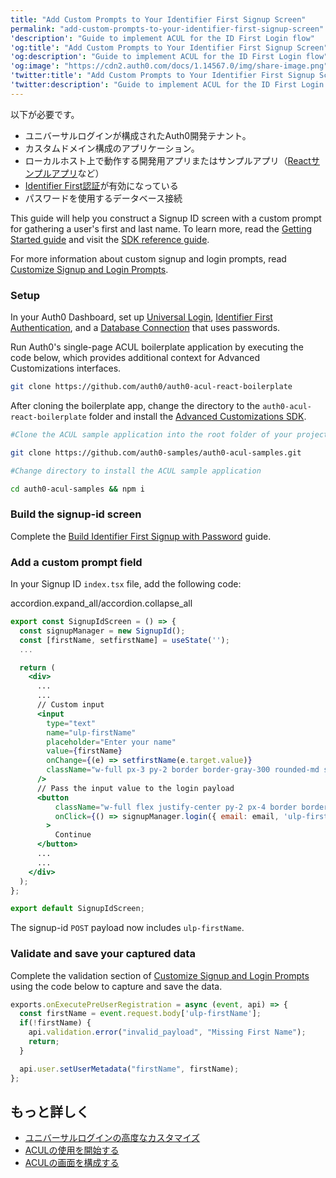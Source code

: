 ```yaml
---
title: "Add Custom Prompts to Your Identifier First Signup Screen"
permalink: "add-custom-prompts-to-your-identifier-first-signup-screen"
'description': "Guide to implement ACUL for the ID First Login flow"
'og:title': "Add Custom Prompts to Your Identifier First Signup Screen"
'og:description': "Guide to implement ACUL for the ID First Login flow"
'og:image': "https://cdn2.auth0.com/docs/1.14567.0/img/share-image.png"
'twitter:title': "Add Custom Prompts to Your Identifier First Signup Screen"
'twitter:description': "Guide to implement ACUL for the ID First Login flow"
---
```


<Card title="始める前に">

以下が必要です。

* ユニバーサルログインが構成されたAuth0開発テナント。
* カスタムドメイン構成のアプリケーション。
* ローカルホスト上で動作する開発用アプリまたはサンプルアプリ（[Reactサンプルアプリ](https://auth0.com/docs/quickstart/spa/react)など）
* [Identifier First認証](/ja-jp/authenticate/login/auth0-universal-login/identifier-first)が有効になっている
* パスワードを使用するデータベース接続

</Card>

This guide will help you construct a Signup ID screen with a custom prompt for gathering a user's first and last name. To learn more, read the [Getting Started guide](/ja-jp/customize/login-pages/advanced-customizations/getting-started) and visit the [SDK reference guide](/ja-jp/customize/login-pages/advanced-customizations/getting-started/sdk-quickstart).

For more information about custom signup and login prompts, read [Customize Signup and Login Prompts](/ja-jp/customize/login-pages/universal-login/customize-signup-and-login-prompts#validate-and-save-captured-data).

### Setup

In your <Tooltip data-tooltip-id="react-containers-DefinitionTooltip-0" href="/ja-jp/glossary?term=auth0-dashboard" tip="Auth0 Dashboard: サービスを構成するためのAuth0の主製品。" cta="用語集の表示">Auth0 Dashboard</Tooltip>, set up [Universal Login](/ja-jp/authenticate/login/auth0-universal-login/universal-login-vs-classic-login/universal-experience), [Identifier First Authentication](/ja-jp/authenticate/login/auth0-universal-login/identifier-first), and a [Database Connection](/ja-jp/get-started/applications/set-up-database-connections) that uses passwords.

Run Auth0's single-page ACUL boilerplate application by executing the code below, which provides additional context for Advanced Customizations interfaces.

```bash lines
git clone https://github.com/auth0/auth0-acul-react-boilerplate
```

After cloning the boilerplate app, change the directory to the `auth0-acul-react-boilerplate` folder and install the [Advanced Customizations SDK](/ja-jp/customize/login-pages/advanced-customizations/getting-started/sdk-quickstart).

```bash lines
#Clone the ACUL sample application into the root folder of your project

git clone https://github.com/auth0-samples/auth0-acul-samples.git

#Change directory to install the ACUL sample application 

cd auth0-acul-samples && npm i
```

### Build the signup-id screen

Complete the [Build Identifier First Signup with Password](/ja-jp/customize/login-pages/advanced-customizations/build-user-flows/id-first-signup) guide.

### Add a custom prompt field

In your Signup ID `index.tsx` file, add the following code:

accordion.expand_all/accordion.collapse_all

<Accordion title="Add Custom Prompts">

```jsx lines expandable
export const SignupIdScreen = () => {
  const signupManager = new SignupId();
  const [firstName, setfirstName] = useState('');
  ...

  return (
    <div>
      ...
      ...
      // Custom input
	  <input
		type="text"
        name="ulp-firstName"
        placeholder="Enter your name"
        value={firstName}
        onChange={(e) => setfirstName(e.target.value)}
        className="w-full px-3 py-2 border border-gray-300 rounded-md shadow-sm placeholder-gray-400 focus:outline-none focus:ring-2 focus:ring-blue-500 focus:border-blue-500"
      />
      // Pass the input value to the login payload
      <button 
          className="w-full flex justify-center py-2 px-4 border border-transparent rounded-md shadow-sm text-sm font-medium text-black bg-blue-600 hover:bg-blue-700 focus:outline-none focus:ring-2 focus:ring-offset-2 focus:ring-blue-500"
          onClick={() => signupManager.login({ email: email, 'ulp-firstname':  firstName})}
        >
          Continue
      </button>
      ...
      ...
    </div>
  );
};

export default SignupIdScreen;
```

</Accordion>

The signup-id `POST` payload now includes `ulp-firstName`.

### Validate and save your captured data

Complete the validation section of [Customize Signup and Login Prompts](/ja-jp/customize/login-pages/universal-login/customize-signup-and-login-prompts#validate-and-save-captured-data) using the code below to capture and save the data.

```js lines
exports.onExecutePreUserRegistration = async (event, api) => {
  const firstName = event.request.body['ulp-firstName'];
  if(!firstName) {
    api.validation.error("invalid_payload", "Missing First Name");
    return;
  }

  api.user.setUserMetadata("firstName", firstName);
};
```

## もっと詳しく

* [ユニバーサルログインの高度なカスタマイズ](/ja-jp/customize/login-pages/advanced-customizations)
* [ACULの使用を開始する](/ja-jp/customize/login-pages/advanced-customizations/getting-started)
* [ACULの画面を構成する](/ja-jp/customize/login-pages/advanced-customizations/getting-started/configure-acul-screens)
